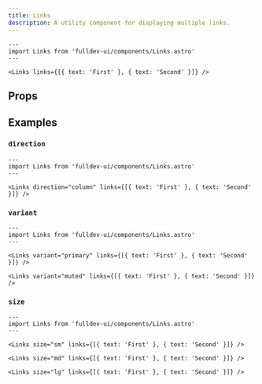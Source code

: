 ```yaml
---
title: Links
description: A utility component for displaying multiple links.
---
```



```astro live
---
import Links from 'fulldev-ui/components/Links.astro'
---

<Links links={[{ text: 'First' }, { text: 'Second' }]} />
```

## Props

<Props />

## Examples

### `direction`

```astro live
---
import Links from 'fulldev-ui/components/Links.astro'
---

<Links direction="column" links={[{ text: 'First' }, { text: 'Second' }]} />
```

### `variant`

```astro live
---
import Links from 'fulldev-ui/components/Links.astro'
---

<Links variant="primary" links={[{ text: 'First' }, { text: 'Second' }]} />

<Links variant="muted" links={[{ text: 'First' }, { text: 'Second' }]} />
```

### `size`

```astro live
---
import Links from 'fulldev-ui/components/Links.astro'
---

<Links size="sm" links={[{ text: 'First' }, { text: 'Second' }]} />

<Links size="md" links={[{ text: 'First' }, { text: 'Second' }]} />

<Links size="lg" links={[{ text: 'First' }, { text: 'Second' }]} />
```
